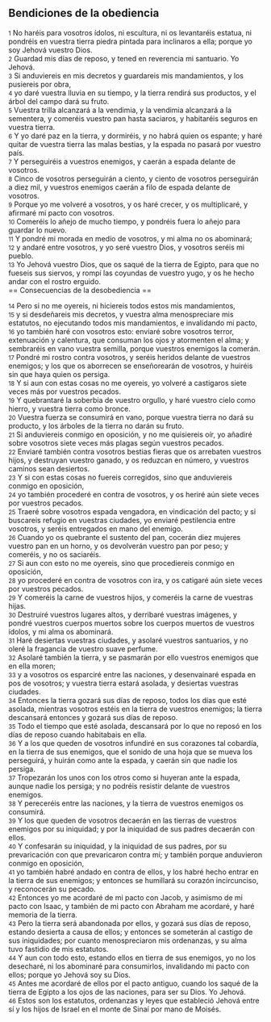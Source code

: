 == Bendiciones de la obediencia ==

{{anchor|1}} <small>1</small> No haréis para vosotros ídolos, ni escultura,  ni os levantaréis estatua, ni pondréis en vuestra tierra piedra pintada para inclinaros a ella; porque yo soy Jehová vuestro Dios.<br>
{{anchor|2}} <small>2</small> Guardad mis días de reposo, y tened en reverencia mi santuario. Yo Jehová.<br>
{{anchor|3}} <small>3</small> Si anduviereis en mis decretos y guardareis mis mandamientos, y los pusiereis por obra,<br>
{{anchor|4}} <small>4</small> yo daré vuestra lluvia en su tiempo, y la tierra rendirá sus productos, y el árbol del campo dará su fruto.<br>
{{anchor|5}} <small>5</small> Vuestra trilla alcanzará a la vendimia, y la vendimia alcanzará a la sementera, y comeréis vuestro pan hasta saciaros, y habitaréis seguros en vuestra tierra.<br>
{{anchor|6}} <small>6</small> Y yo daré paz en la tierra, y dormiréis, y no habrá quien os espante; y haré quitar de vuestra tierra las malas bestias, y la espada no pasará por vuestro país.<br>
{{anchor|7}} <small>7</small> Y perseguiréis a vuestros enemigos, y caerán a espada delante de vosotros.<br>
{{anchor|8}} <small>8</small> Cinco de vosotros perseguirán a ciento, y ciento de vosotros perseguirán a diez mil, y vuestros enemigos caerán a filo de espada delante de vosotros.<br>
{{anchor|9}} <small>9</small> Porque yo me volveré a vosotros, y os haré crecer, y os multiplicaré, y afirmaré mi pacto con vosotros.<br>
{{anchor|10}} <small>10</small> Comeréis lo añejo de mucho tiempo, y pondréis fuera lo añejo para guardar lo nuevo.<br>
{{anchor|11}} <small>11</small> Y pondré mi morada en medio de vosotros, y mi alma no os abominará;<br>
{{anchor|12}} <small>12</small> y andaré entre vosotros, y yo seré vuestro Dios, y vosotros seréis mi pueblo.<br>
{{anchor|13}} <small>13</small> Yo Jehová vuestro Dios, que os saqué de la tierra de Egipto, para que no fueseis sus siervos, y rompí las coyundas de vuestro yugo, y os he hecho andar con el rostro erguido.<br>
== Consecuencias de la desobediencia ==

{{anchor|14}} <small>14</small> Pero si no me oyereis, ni hiciereis todos estos mis mandamientos,<br>
{{anchor|15}} <small>15</small> y si desdeñareis mis decretos, y vuestra alma menospreciare mis estatutos, no ejecutando todos mis mandamientos, e invalidando mi pacto,<br>
{{anchor|16}} <small>16</small> yo también haré con vosotros esto: enviaré sobre vosotros terror, extenuación y calentura, que consuman los ojos y atormenten el alma; y sembraréis en vano vuestra semilla, porque vuestros enemigos la comerán.<br>
{{anchor|17}} <small>17</small> Pondré mi rostro contra vosotros, y seréis heridos delante de vuestros enemigos; y los que os aborrecen se enseñorearán de vosotros, y huiréis sin que haya quien os persiga.<br>
{{anchor|18}} <small>18</small> Y si aun con estas cosas no me oyereis, yo volveré a castigaros siete veces más por vuestros pecados.<br>
{{anchor|19}} <small>19</small> Y quebrantaré la soberbia de vuestro orgullo, y haré vuestro cielo como hierro, y vuestra tierra como bronce.<br>
{{anchor|20}} <small>20</small> Vuestra fuerza se consumirá en vano, porque vuestra tierra no dará su producto, y los árboles de la tierra no darán su fruto.<br>
{{anchor|21}} <small>21</small> Si anduviereis conmigo en oposición, y no me quisiereis oír, yo añadiré sobre vosotros siete veces más plagas según vuestros pecados.<br>
{{anchor|22}} <small>22</small> Enviaré también contra vosotros bestias fieras que os arrebaten vuestros hijos, y destruyan vuestro ganado, y os reduzcan en número, y vuestros caminos sean desiertos.<br>
{{anchor|23}} <small>23</small> Y si con estas cosas no fuereis corregidos, sino que anduviereis conmigo en oposición,<br>
{{anchor|24}} <small>24</small> yo también procederé en contra de vosotros, y os heriré aún siete veces por vuestros pecados.<br>
{{anchor|25}} <small>25</small> Traeré sobre vosotros espada vengadora, en vindicación del pacto; y si buscareis refugio en vuestras ciudades, yo enviaré pestilencia entre vosotros, y seréis entregados en mano del enemigo.<br>
{{anchor|26}} <small>26</small> Cuando yo os quebrante el sustento del pan, cocerán diez mujeres vuestro pan en un horno, y os devolverán vuestro pan por peso; y comeréis, y no os saciaréis.<br>
{{anchor|27}} <small>27</small> Si aun con esto no me oyereis, sino que procediereis conmigo en oposición,<br>
{{anchor|28}} <small>28</small> yo procederé en contra de vosotros con ira, y os catigaré aún siete veces por vuestros pecados.<br>
{{anchor|29}} <small>29</small> Y comeréis la carne de vuestros hijos, y comeréis la carne de vuestras hijas.<br>
{{anchor|30}} <small>30</small> Destruiré vuestros lugares altos, y derribaré vuestras imágenes, y pondré vuestros cuerpos muertos sobre los cuerpos muertos de vuestros ídolos, y mi alma os abominará.<br>
{{anchor|31}} <small>31</small> Haré desiertas vuestras ciudades, y asolaré vuestros santuarios, y no oleré la fragancia de vuestro suave perfume.<br>
{{anchor|32}} <small>32</small> Asolaré también la tierra, y se pasmarán por ello vuestros enemigos que en ella moren;<br>
{{anchor|33}} <small>33</small> y a vosotros os esparciré entre las naciones, y desenvainaré espada en pos de vosotros; y vuestra tierra estará asolada, y desiertas vuestras ciudades.<br>
{{anchor|34}} <small>34</small> Entonces la tierra gozará sus días de reposo, todos los días que esté asolada, mientras vosotros estéis en la tierra de vuestros enemigos; la tierra descansará entonces y gozará sus días de reposo.<br>
{{anchor|35}} <small>35</small> Todo el tiempo que esté asolada, descansará por lo que no reposó en los días de reposo cuando habitabais en ella.<br>
{{anchor|36}} <small>36</small> Y a los que queden de vosotros infundiré en sus corazones tal cobardía, en la tierra de sus enemigos, que el sonido de una hoja que se mueva los perseguirá, y huirán como ante la espada, y caerán sin que nadie los persiga.<br>
{{anchor|37}} <small>37</small> Tropezarán los unos con los otros como si huyeran ante la espada, aunque nadie los persiga; y no podréis resistir delante de vuestros enemigos.<br>
{{anchor|38}} <small>38</small> Y pereceréis entre las naciones, y la tierra de vuestros enemigos os consumirá.<br>
{{anchor|39}} <small>39</small> Y los que queden de vosotros decaerán en las tierras de vuestros enemigos por su iniquidad; y por la iniquidad de sus padres decaerán con ellos.<br>
{{anchor|40}} <small>40</small> Y confesarán su iniquidad, y la iniquidad de sus padres, por su prevaricación con que prevaricaron contra mí; y también porque anduvieron conmigo en oposición,<br>
{{anchor|41}} <small>41</small> yo también habré andado en contra de ellos, y los habré hecho entrar en la tierra de sus enemigos; y entonces se humillará su corazón incircunciso, y reconocerán su pecado.<br>
{{anchor|42}} <small>42</small> Entonces yo me acordaré de mi pacto con Jacob, y asimismo de mi pacto con Isaac, y también de mi pacto con Abraham me acordaré, y haré memoria de la tierra.<br>
{{anchor|43}} <small>43</small> Pero la tierra será abandonada por ellos, y gozará sus días de reposo, estando desierta a causa de ellos; y entonces se someterán al castigo de sus iniquidades; por cuanto menospreciaron mis ordenanzas, y su alma tuvo fastidio de mis estatutos.<br>
{{anchor|44}} <small>44</small> Y aun con todo esto, estando ellos en tierra de sus enemigos, yo no los desecharé, ni los abominaré para consumirlos, invalidando mi pacto con ellos; porque yo Jehová soy su Dios.<br>
{{anchor|45}} <small>45</small> Antes me acordaré de ellos por el pacto antiguo, cuando los saqué de la tierra de Egipto a los ojos de las naciones, para ser su Dios. Yo Jehová.<br>
{{anchor|46}} <small>46</small> Estos son los estatutos, ordenanzas y leyes que estableció Jehová entre sí y los hijos de Israel en el monte de Sinaí por mano de Moisés.<br>
